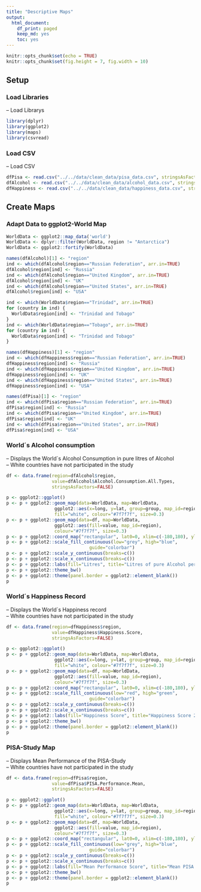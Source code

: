 ```yaml
---
title: "Descriptive Maps"
output:
  html_document:
    df_print: paged
    keep_md: yes
    toc: yes
---
```


```r
knitr::opts_chunk$set(echo = TRUE)
knitr::opts_chunk$set(fig.height = 7, fig.width = 10)
```


## Setup

### Load Libraries

-- Load Librarys

```r
library(dplyr)
library(ggplot2)
library(maps)
library(csvread)
```

### Load CSV

-- Load CSV

```r
dfPisa <- read.csv("../../data/clean_data/pisa_data.csv", stringsAsFactors = FALSE)
dfAlcohol <- read.csv("../../data/clean_data/alcohol_data.csv", stringsAsFactors = FALSE)
dfHappiness <- read.csv("../../data/clean_data/happiness_data.csv", stringsAsFactors = FALSE)
```

## Create Maps

### Adapt Data to ggplot2-World Map


```r
WorldData <- ggplot2::map_data('world')
WorldData <- dplyr::filter(WorldData, region != "Antarctica")
WorldData <- ggplot2::fortify(WorldData)

names(dfAlcohol)[1] <- "region"
ind <- which(dfAlcohol$region=="Russian Federation", arr.in=TRUE)
dfAlcohol$region[ind] <- "Russia"
ind <- which(dfAlcohol$region=="United Kingdom", arr.in=TRUE)
dfAlcohol$region[ind] <- "UK"
ind <- which(dfAlcohol$region=="United States", arr.in=TRUE)
dfAlcohol$region[ind] <- "USA"

ind <- which(WorldData$region=="Trinidad", arr.in=TRUE)
for (country in ind) {
  WorldData$region[ind] <- "Trinidad and Tobago"
}
ind <- which(WorldData$region=="Tobago", arr.in=TRUE)
for (country in ind) {
  WorldData$region[ind] <- "Trinidad and Tobago"
}

names(dfHappiness)[1] <- "region"
ind <- which(dfHappiness$region=="Russian Federation", arr.in=TRUE)
dfHappiness$region[ind] <- "Russia"
ind <- which(dfHappiness$region=="United Kingdom", arr.in=TRUE)
dfHappiness$region[ind] <- "UK"
ind <- which(dfHappiness$region=="United States", arr.in=TRUE)
dfHappiness$region[ind] <- "USA"

names(dfPisa)[1] <- "region"
ind <- which(dfPisa$region=="Russian Federation", arr.in=TRUE)
dfPisa$region[ind] <- "Russia"
ind <- which(dfPisa$region=="United Kingdom", arr.in=TRUE)
dfPisa$region[ind] <- "UK"
ind <- which(dfPisa$region=="United States", arr.in=TRUE)
dfPisa$region[ind] <- "USA"
```

### World´s Alcohol consumption

-- Displays the World´s Alcohol Consumption in pure litres of Alcohol  
-- White countries have not participated in the study

```r
df <- data.frame(region=dfAlcohol$region, 
                 value=dfAlcohol$Alcohol.Consumption.All.Types, 
                 stringsAsFactors=FALSE)

p <- ggplot2::ggplot()
p <- p + ggplot2::geom_map(data=WorldData, map=WorldData,
                  ggplot2::aes(x=long, y=lat, group=group, map_id=region),
                  fill="white", colour="#7f7f7f", size=0.3)
p <- p + ggplot2::geom_map(data=df, map=WorldData,
                  ggplot2::aes(fill=value, map_id=region),
                  colour="#7f7f7f", size=0.3)
p <- p + ggplot2::coord_map("rectangular", lat0=0, xlim=c(-180,180), ylim=c(-60, 90))
p <- p + ggplot2::scale_fill_continuous(low="grey", high="blue", 
                               guide="colorbar")
p <- p + ggplot2::scale_y_continuous(breaks=c())
p <- p + ggplot2::scale_x_continuous(breaks=c())
p <- p + ggplot2::labs(fill="Litres", title="Litres of pure Alcohol per Capita in 2015", x="Latitude", y="Longitude")
p <- p + ggplot2::theme_bw()
p <- p + ggplot2::theme(panel.border = ggplot2::element_blank())
p
```

### World´s Happiness Record

-- Displays the World´s Happiness record  
-- White countries have not participated in the study

```r
df <- data.frame(region=dfHappiness$region, 
                 value=dfHappiness$Happiness.Score, 
                 stringsAsFactors=FALSE)

p <- ggplot2::ggplot()
p <- p + ggplot2::geom_map(data=WorldData, map=WorldData,
                  ggplot2::aes(x=long, y=lat, group=group, map_id=region),
                  fill="white", colour="#7f7f7f", size=0.3)
p <- p + ggplot2::geom_map(data=df, map=WorldData,
                  ggplot2::aes(fill=value, map_id=region),
                  colour="#7f7f7f", size=0.3)
p <- p + ggplot2::coord_map("rectangular", lat0=0, xlim=c(-180,180), ylim=c(-60, 90))
p <- p + ggplot2::scale_fill_continuous(low="red", high="green", 
                               guide="colorbar")
p <- p + ggplot2::scale_y_continuous(breaks=c())
p <- p + ggplot2::scale_x_continuous(breaks=c())
p <- p + ggplot2::labs(fill="Happiness Score", title="Happiness Score 2015", x="Latitude", y="Longitude")
p <- p + ggplot2::theme_bw()
p <- p + ggplot2::theme(panel.border = ggplot2::element_blank())
p
```

### PISA-Study Map

-- Displays Mean Performance of the PISA-Study  
-- White countries have not participated in the study

```r
df <- data.frame(region=dfPisa$region, 
                 value=dfPisa$PISA.Performance.Mean, 
                 stringsAsFactors=FALSE)

p <- ggplot2::ggplot()
p <- p + ggplot2::geom_map(data=WorldData, map=WorldData,
                  ggplot2::aes(x=long, y=lat, group=group, map_id=region),
                  fill="white", colour="#7f7f7f", size=0.3)
p <- p + ggplot2::geom_map(data=df, map=WorldData,
                  ggplot2::aes(fill=value, map_id=region),
                  colour="#7f7f7f", size=0.3)
p <- p + ggplot2::coord_map("rectangular", lat0=0, xlim=c(-180,180), ylim=c(-60, 90))
p <- p + ggplot2::scale_fill_continuous(low="grey", high="blue", 
                               guide="colorbar")
p <- p + ggplot2::scale_y_continuous(breaks=c())
p <- p + ggplot2::scale_x_continuous(breaks=c())
p <- p + ggplot2::labs(fill="Mean Performance Score", title="Mean PISA Performance in 2015", x="Latitude", y="Longitude")
p <- p + ggplot2::theme_bw()
p <- p + ggplot2::theme(panel.border = ggplot2::element_blank())
p
```
